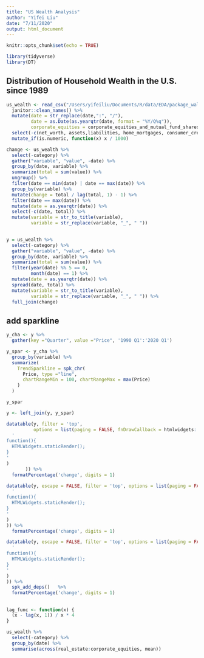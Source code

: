 ```yaml
---
title: "US Wealth Analysis"
author: "Yifei Liu"
date: "7/11/2020"
output: html_document
---
```


```r
knitr::opts_chunk$set(echo = TRUE)
```

```r

library(tidyverse)
library(DT)

```


## Distribution of Household Wealth in the U.S. since 1989


```r

us_wealth <- read_csv("/Users/yifeiliu/Documents/R/data/EDA/package_walkthrough/dfa-networth-levels.csv") %>%
  janitor::clean_names() %>%
  mutate(date = str_replace(date,":", "/"),
         date = as.Date(as.yearqtr(date, format = "%Y/Q%q")),
         corporate_equities = corporate_equities_and_mutual_fund_shares) %>%
  select(-c(net_worth, assets,liabilities, home_mortgages, consumer_credit, other_liabilities, corporate_equities_and_mutual_fund_shares)) %>%
  mutate_if(is.numeric, function(x) x / 1000)

change <- us_wealth %>%
  select(-category) %>%
  gather("variable", "value", -date) %>%
  group_by(date, variable) %>%
  summarize(total = sum(value)) %>%
  ungroup() %>%
  filter(date == min(date) | date == max(date)) %>%
  group_by(variable) %>%
  mutate(change = total / lag(total, 1) - 1) %>%
  filter(date == max(date)) %>%
  mutate(date = as.yearqtr(date)) %>%
  select(-c(date, total)) %>%
  mutate(variable = str_to_title(variable),
         variable = str_replace(variable, "_", " "))
  

y = us_wealth %>%
  select(-category) %>%
  gather("variable", "value", -date) %>%
  group_by(date, variable) %>%
  summarize(total = sum(value)) %>%
  filter(year(date) %% 5 == 0,
         month(date) == 1) %>%
  mutate(date = as.yearqtr(date)) %>%
  spread(date, total) %>%
  mutate(variable = str_to_title(variable),
         variable = str_replace(variable, "_", " ")) %>%
  full_join(change)


```

## add sparkline 


```r

y_cha <- y %>%
  gather(key ="Quarter", value ="Price", '1990 Q1':'2020 Q1')

y_spar <- y_cha %>%
  group_by(variable) %>%
  summarize(
    TrendSparkline = spk_chr(
      Price, type ="line",
      chartRangeMin = 100, chartRangeMax = max(Price)
    )
  )

y_spar

y <- left_join(y, y_spar)

datatable(y, filter = 'top', 
          options = list(paging = FALSE, fnDrawCallback = htmlwidgets::JS(
  '
function(){
  HTMLWidgets.staticRender();
}
'
)
       )) %>%
  formatPercentage('change', digits = 1)

datatable(y, escape = FALSE, filter = 'top', options = list(paging = FALSE, fnDrawCallback = htmlwidgets::JS(
  '
function(){
  HTMLWidgets.staticRender();
}
'
)
)) %>%
  formatPercentage('change', digits = 1)

datatable(y, escape = FALSE, filter = 'top', options = list(paging = FALSE, fnDrawCallback = htmlwidgets::JS(
  '
function(){
  HTMLWidgets.staticRender();
}
'
)
)) %>%
  spk_add_deps()   %>%
  formatPercentage('change', digits = 1)

```



## 

```r


lag_func <- function(x) {
  (x - lag(x, 1)) / x * 4
}

us_wealth %>%
  select(-category) %>%
  group_by(date) %>%
  summarise(across(real_estate:corporate_equities, mean))

```














